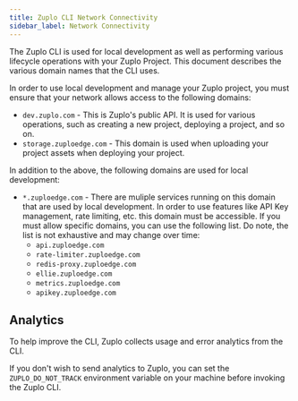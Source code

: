 ```yaml
---
title: Zuplo CLI Network Connectivity
sidebar_label: Network Connectivity
---
```


The Zuplo CLI is used for local development as well as performing various
lifecycle operations with your Zuplo Project. This document describes the
various domain names that the CLI uses.

In order to use local development and manage your Zuplo project, you must ensure
that your network allows access to the following domains:

- `dev.zuplo.com` - This is Zuplo's public API. It is used for various
  operations, such as creating a new project, deploying a project, and so on.
- `storage.zuploedge.com` - This domain is used when uploading your project
  assets when deploying your project.

In addition to the above, the following domains are used for local development:

- `*.zuploedge.com` - There are muliple services running on this domain that are
  used by local development. In order to use features like API Key management,
  rate limiting, etc. this domain must be accessible. If you must allow specific
  domains, you can use the following list. Do note, the list is not exhaustive
  and may change over time:
  - `api.zuploedge.com`
  - `rate-limiter.zuploedge.com`
  - `redis-proxy.zuploedge.com`
  - `ellie.zuploedge.com`
  - `metrics.zuploedge.com`
  - `apikey.zuploedge.com`

## Analytics

To help improve the CLI, Zuplo collects usage and error analytics from the CLI.

If you don't wish to send analytics to Zuplo, you can set the
`ZUPLO_DO_NOT_TRACK` environment variable on your machine before invoking the
Zuplo CLI.
